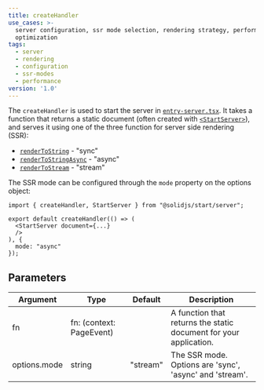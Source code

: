 ```yaml
---
title: createHandler
use_cases: >-
  server configuration, ssr mode selection, rendering strategy, performance
  optimization
tags:
  - server
  - rendering
  - configuration
  - ssr-modes
  - performance
version: '1.0'
---
```


The `createHandler` is used to start the server in [`entry-server.tsx`](/solid-start/reference/entrypoints/entry-server).
It takes a function that returns a static document (often created with [`<StartServer>`](/solid-start/reference/server/start-server)), and serves it using one of the three function for server side rendering (SSR):

- [`renderToString`](/reference/rendering/render-to-string) - "sync"
- [`renderToStringAsync`](/reference/rendering/render-to-string-async) - "async"
- [`renderToStream`](/reference/rendering/render-to-stream) - "stream"

The SSR mode can be configured through the `mode` property on the options object:

```tsx
import { createHandler, StartServer } from "@solidjs/start/server";

export default createHandler(() => (
  <StartServer document={...}
  />
), {
  mode: "async"
});
```

## Parameters

| Argument     | Type                     | Default  | Description                                                       |
| ------------ | ------------------------ | -------- | ----------------------------------------------------------------- |
| fn           | fn: (context: PageEvent) |          | A function that returns the static document for your application. |
| options.mode | string                   | "stream" | The SSR mode. Options are 'sync', 'async' and 'stream'.           |
